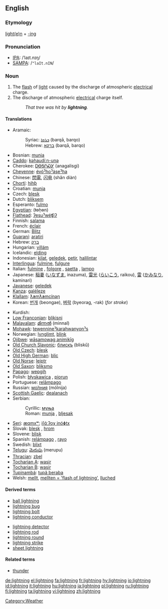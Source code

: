 {{wikipedia|dab=Lightning (disambiguation)|Lightning}}
==English==

===Etymology===
[[lighten|light(e)n]] + [[-ing]]

===Pronunciation===
*[[IPA]]: /ˈlaɪt.nɪŋ/
*[[SAMPA]]: /<tt>"laIt.nIN</tt>/

===Noun===
{{wikipedia}}
{{en-noun|''[[uncountable]], archaic plural'' '''[[lightnings]]'''}}

# The [[flash]] of [[light]] caused by the discharge of atmospheric [[electrical]] charge.
# The discharge of atmospheric [[electrical]] charge itself.
#:''That tree was hit by '''lightning'''.''

====Translations====
{{trans-top|flash of light}}
*Aramaic:
*:Syriac: [[ܒܪܩܐ]] (barqā, barqo) {{m}}
*:Hebrew: [[ברקא]] (barqā, barqo) {{m}}
*Bosnian: [[munja#Bosnian|munja]] {{f}}
*[[Caddo]]: [[kǝhaudíːn-unǝ]]
*Cherokee: [[ᎠᎾᎦᎵᏍᎩ]] (anagalisgi)
*[[Cheyenne]]: [[évóˀhoˀȧseˀha]]
*Chinese: [[閃電]], [[闪电]] (shǎn diàn)
*[[Chortí]]: [[hihƥ]]
*Croatian: [[munja]] {{f}}
*Czech: [[blesk]] {{m}}
*Dutch: [[bliksem]] {{m}}
*Esperanto: [[fulmo]]
*[[Egyptian]]: (ŧɵḥɵn)
*[[Flathead]]: [[ʔesuˀwéʧiʔ]]
*Finnish: [[salama]]
*French: [[éclair]] {{m}}
*German: [[Blitz]] {{m}}
*[[Guaraní]]: [[aratiri]]
*Hebrew: [[ברק]]
*Hungarian: [[villám]]
*Icelandic: [[elding]] {{f}}
*Indonesian: [[kilat]], [[geledek]], [[petir]], [[halilintar]]
*[[Interlingua]]: [[fulmine]], [[fulgure]]
*Italian: [[fulmine]] {{m}}, [[folgore]] {{m}}, [[saetta]] {{f}}, [[lampo]] {{m}}
*Japanese: [[稲妻]] ([[いなずま]], inazuma), [[雷光]] ([[らいこう]], raikou), [[雷]] ([[かみなり]], kaminari)
*[[Javanese]]: [[geledek]]
*[[Kanza]]: [[galéleze]]
*[[Klallam]]: [[ƛ̕əmƛ̕əmcínəŋ]]
*Korean: [[번개]] (beongae), [[벼락]] (byeorag, -rak) (''for stroke'')
{{trans-mid}}
*Kurdish: {{KUchar|[[بروسکه‌]]}}
*[[Low Franconian]]: [[blikisni]]
*[[Malayalam]]: [[മിന്നല്‍]] (minnal)
*[[Mohawk]]: [[tewennineˀkarahwanyonˀs]]
*Norwegian: [[lynglimt]], [[blink]]
*[[Ojibwe]]: [[wāsamowag animikīg]]
*[[Old Church Slavonic]]: [[блискъ]] (bliskŭ) {{m}}
*[[Old Czech]]: [[blesk]] {{m}}
*[[Old High German]]: [[blic]]
*[[Old Norse]]: [[leiptr]]
*[[Old Saxon]]: [[bliksmo]]
*[[Papago]]: [[wepgih]]
*Polish: [[błyskawica]] {{f}}, [[piorun]] {{m}}
*Portuguese: [[relâmpago]] {{m}}
*Russian: [[молния|мо́лния]] (mólnija) {{f}}
*[[Scottish Gaelic]]: [[dealanach]] {{m}}
*Serbian:
*:Cyrillic: [[муња#Serbian|муња]] {{f}}
*:Roman: [[munja#Serbian|munja]] {{f}}, [[bljesak]] {{m}}
*[[Seri]]: [[æɑmxʷ]]; [[iʃɑ́ːʔoχ inóɸtx]]
*Slovak: [[blesk]] {{m}}, [[hrom]] {{m}}
*Slovene: [[blisk]] {{m}}
*Spanish: [[relámpago]] {{m}}, [[rayo]] {{m}}
*Swedish: [[blixt]]
*[[Telugu]]: [[మెరుపు]] (merupu)
*[[Thracian]]: [[zbel]]
*[[Tocharian A]]: [[wasir]]
*[[Tocharian B]]: [[wasir]]
*[[Tupinambá]]: [[tupã beraba]]
*Welsh: [[mellt]], [[mellten = 'flash of lightning']], [[lluched]]
{{trans-bottom}}

====Derived terms====
{{top2}}
*[[ball lightning]]
*[[lightning bug]]
*[[lightning bolt]]
*[[lightning conductor]]
{{mid2}}
*[[lightning detector]]
*[[lightning rod]]
*[[lightning round]]
*[[lightning strike]]
*[[sheet lightning]]
{{bottom2}}

====Related terms====

*[[thunder]]

[[Category:Weather]]

[[de:lightning]]
[[el:lightning]]
[[fa:lightning]]
[[fr:lightning]]
[[hy:lightning]]
[[io:lightning]]
[[id:lightning]]
[[it:lightning]]
[[hu:lightning]]
[[ja:lightning]]
[[pl:lightning]]
[[ru:lightning]]
[[fi:lightning]]
[[ta:lightning]]
[[vi:lightning]]
[[zh:lightning]]